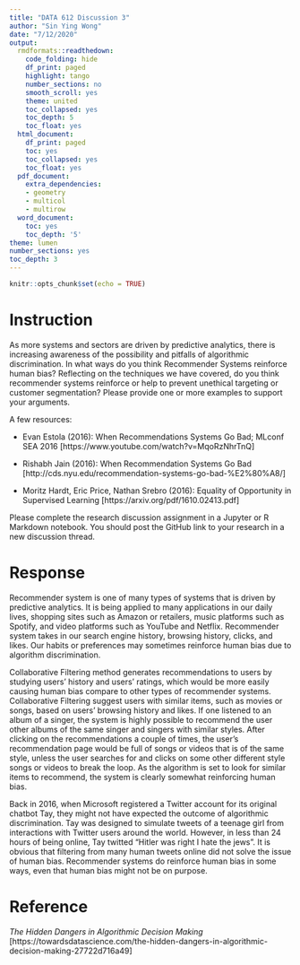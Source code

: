 ---
title: "DATA 612 Discussion 3"
author: "Sin Ying Wong"
date: "7/12/2020"
output:
  rmdformats::readthedown:
    code_folding: hide
    df_print: paged
    highlight: tango
    number_sections: no
    smooth_scroll: yes
    theme: united
    toc_collapsed: yes
    toc_depth: 5
    toc_float: yes
  html_document:
    df_print: paged
    toc: yes
    toc_collapsed: yes
    toc_float: yes
  pdf_document:
    extra_dependencies:
    - geometry
    - multicol
    - multirow
  word_document:
    toc: yes
    toc_depth: '5'
theme: lumen
number_sections: yes
toc_depth: 3
---

```{r setup, include=FALSE}
knitr::opts_chunk$set(echo = TRUE)
```


# Instruction
As more systems and sectors are driven by predictive analytics, there is increasing awareness of the possibility and pitfalls of algorithmic discrimination. In what ways do you think Recommender Systems reinforce human bias? Reflecting on the techniques we have covered, do you think recommender systems reinforce or help to prevent unethical targeting or customer segmentation?  Please provide one or more examples to support your arguments.

A few resources:

- Evan Estola (2016): When Recommendations Systems Go Bad; MLconf SEA 2016 [https://www.youtube.com/watch?v=MqoRzNhrTnQ]   

- Rishabh Jain (2016): When Recommendation Systems Go Bad [http://cds.nyu.edu/recommendation-systems-go-bad-%E2%80%A8/]  

- Moritz Hardt, Eric Price, Nathan Srebro (2016):  Equality of Opportunity in Supervised Learning [https://arxiv.org/pdf/1610.02413.pdf]  

Please complete the research discussion assignment in a Jupyter or R Markdown notebook. You should post the GitHub link to your research in a new discussion thread.


# Response
Recommender system is one of many types of systems that is driven by predictive analytics.  It is being applied to many applications in our daily lives, shopping sites such as Amazon or retailers, music platforms such as Spotify, and video platforms such as YouTube and Netflix.  Recommender system takes in our search engine history, browsing history, clicks, and likes.  Our habits or preferences may sometimes reinforce human bias due to algorithm discrimination.

Collaborative Filtering method generates recommendations to users by studying users' history and users' ratings, which would be more easily causing human bias compare to other types of recommender systems.  Collaborative Filtering suggest users with similar items, such as movies or songs, based on users' browsing history and likes.  If one listened to an album of a singer, the system is highly possible to recommend the user other albums of the same singer and singers with similar styles.  After clicking on the recommendations a couple of times, the user's recommendation page would be full of songs or videos that is of the same style, unless the user searches for and clicks on some other different style songs or videos to break the loop.  As the algorithm is set to look for similar items to recommend, the system is clearly somewhat reinforcing human bias.

Back in 2016, when Microsoft registered a Twitter account for its original chatbot Tay, they might not have expected the outcome of algorithmic discrimination.  Tay was designed to simulate tweets of a teenage girl from interactions with Twitter users around the world.  However, in less than 24 hours of being online, Tay twitted "Hitler was right I hate the jews".  It is obvious that filtering from many human tweets online did not solve the issue of human bias.  Recommender systems do reinforce human bias in some ways, even that human bias might not be on purpose.


# Reference
*The Hidden Dangers in Algorithmic Decision Making*  
[https://towardsdatascience.com/the-hidden-dangers-in-algorithmic-decision-making-27722d716a49]